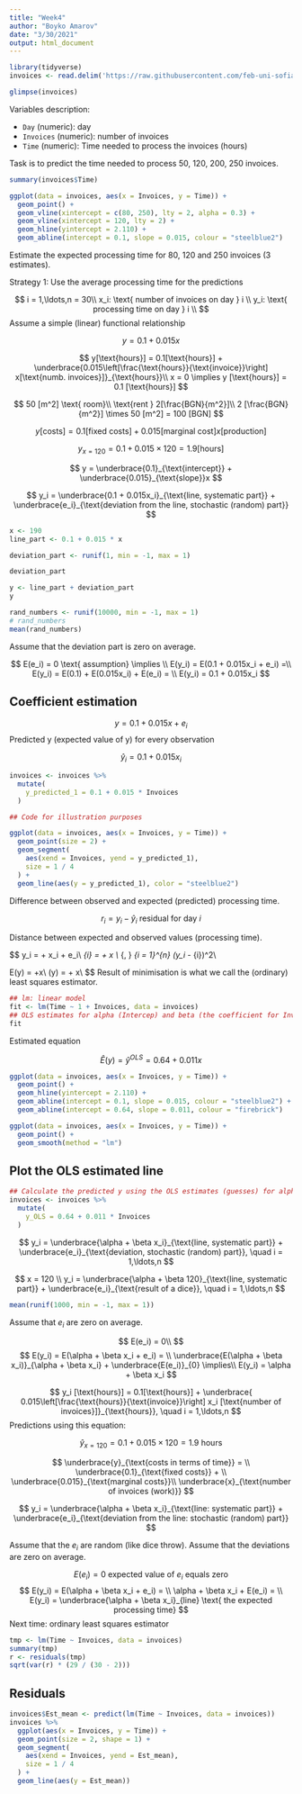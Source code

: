 ```yaml
---
title: "Week4"
author: "Boyko Amarov"
date: "3/30/2021"
output: html_document
---
```


```r
library(tidyverse)
invoices <- read.delim('https://raw.githubusercontent.com/feb-uni-sofia/econometrics2020-solutions/master/data/invoices.txt')
```


```r
glimpse(invoices)
```

Variables description:

- `Day` (numeric): day
- `Invoices` (numeric): number of invoices
- `Time` (numeric): Time needed to process the invoices (hours)

Task is to predict the time needed to process 50, 120, 200, 250 invoices.

```r
summary(invoices$Time)
```


```r
ggplot(data = invoices, aes(x = Invoices, y = Time)) + 
  geom_point() +
  geom_vline(xintercept = c(80, 250), lty = 2, alpha = 0.3) +
  geom_vline(xintercept = 120, lty = 2) +
  geom_hline(yintercept = 2.110) +
  geom_abline(intercept = 0.1, slope = 0.015, colour = "steelblue2")
```

Estimate the expected processing time for 80, 120 and 250 invoices (3 estimates).

Strategy 1: Use the average processing time for the predictions

$$
i = 1,\ldots,n = 30\\
x_i: \text{ number of invoices on day } i \\
y_i: \text{ processing time on day } i \\
$$
Assume a simple (linear) functional relationship

$$
y = 0.1 + 0.015x
$$



$$
y[\text{hours}] = 0.1[\text{hours}] + \underbrace{0.015\left[\frac{\text{hours}}{\text{invoice}}\right] x[\text{numb. invoices}]}_{\text{hours}}\\
x = 0 \implies y [\text{hours}] = 0.1 [\text{hours}]
$$


$$
50 [m^2] \text{ room}\\
\text{rent } 2[\frac{BGN}{m^2}]\\
2 [\frac{BGN}{m^2}] \times 50 [m^2] = 100 [BGN]
$$

$$
y[\text{costs}] = 0.1[\text{fixed costs}] + 0.015[\text{marginal cost}]x[\text{production}]
$$

$$
y_{x = 120} = 0.1 + 0.015 \times 120 = 1.9 [\text{hours}]
$$

$$
y = \underbrace{0.1}_{\text{intercept}} + \underbrace{0.015}_{\text{slope}}x
$$

$$
y_i  = \underbrace{0.1 + 0.015x_i}_{\text{line, systematic part}} + \underbrace{e_i}_{\text{deviation from the line, stochastic (random) part}}
$$


```r
x <- 190
line_part <- 0.1 + 0.015 * x

deviation_part <- runif(1, min = -1, max = 1)

deviation_part

y <- line_part + deviation_part
y
```

```r
rand_numbers <- runif(10000, min = -1, max = 1)
# rand_numbers
mean(rand_numbers)
```

Assume that the deviation part is zero on average.

$$
E(e_i) = 0 \text{ assumption} \implies \\
E(y_i) = E(0.1 + 0.015x_i + e_i) =\\ 
E(y_i) = E(0.1) + E(0.015x_i) + E(e_i) = \\
E(y_i) = 0.1 + 0.015x_i
$$

## Coefficient estimation

$$
y = 0.1 + 0.015x + e_i
$$
Predicted y (expected value of y) for every observation

$$
\hat{y}_i = 0.1 + 0.015x_i
$$
```r
invoices <- invoices %>%
  mutate(
    y_predicted_1 = 0.1 + 0.015 * Invoices
  )

## Code for illustration purposes

ggplot(data = invoices, aes(x = Invoices, y = Time)) +
  geom_point(size = 2) +
  geom_segment(
    aes(xend = Invoices, yend = y_predicted_1),
    size = 1 / 4
  ) +
  geom_line(aes(y = y_predicted_1), color = "steelblue2")
```


Difference between observed and expected (predicted) processing time.

$$
r_i  =y_i - \hat{y}_{i} \text{ residual for day } i
$$

Distance between expected and observed values (processing time).

$$
y_i = \alpha + \beta x_i + e_i\\
\hat{y}_{i} = \hat{\alpha} + \hat{\beta} x \quad \hat{\alpha} \text{ guess for } \alpha \quad \hat{\beta} \text{ guess for } \beta\\
\underbrace{\min}_{\hat{\alpha}, \hat{\beta}} \sum_{i = 1}^{n} (y_i - \hat{y}_{i})^2\\

E(y) = \alpha  +\beta x\\
\hat{E}(y) = \hat{\alpha}  + \hat{\beta} x\\
$$
Result of minimisation is what we call the (ordinary) least squares estimator.


```r
## lm: linear model
fit <- lm(Time ~ 1 + Invoices, data = invoices)
## OLS estimates for alpha (Intercep) and beta (the coefficient for Invoices)
fit
```
Estimated equation


$$
\hat{E}(y) = \hat{y}^{OLS} = 0.64 + 0.011 x
$$


```r
ggplot(data = invoices, aes(x = Invoices, y = Time)) + 
  geom_point() +
  geom_hline(yintercept = 2.110) +
  geom_abline(intercept = 0.1, slope = 0.015, colour = "steelblue2") + 
  geom_abline(intercept = 0.64, slope = 0.011, colour = "firebrick")
```

```r
ggplot(data = invoices, aes(x = Invoices, y = Time)) + 
  geom_point() +
  geom_smooth(method = "lm")
```


## Plot the OLS estimated line

```r
## Calculate the predicted y using the OLS estimates (guesses) for alpha and beta
invoices <- invoices %>%
  mutate(
    y_OLS = 0.64 + 0.011 * Invoices
  )
```




<!-- ```{r} -->
<!-- ggplot(data = invoices, aes(x = Invoices, y = Time)) + -->
<!--   geom_point(size = 2, shape = 1) + -->
<!--   geom_segment( -->
<!--     aes(xend = Invoices, yend = Est_mean), -->
<!--     size = 1 / 4 -->
<!--   ) + -->
<!--   geom_line(aes(y = Est_mean)) -->
<!-- ``` -->

$$
y_i = \underbrace{\alpha + \beta x_i}_{\text{line, systematic part}} + \underbrace{e_i}_{\text{deviation, stochastic (random) part}}, \quad i = 1,\ldots,n
$$


$$
x = 120 \\
y_i = \underbrace{\alpha + \beta 120}_{\text{line, systematic part}} + \underbrace{e_i}_{\text{result of a dice}}, \quad i = 1,\ldots,n
$$
```r
mean(runif(1000, min = -1, max = 1))
```

Assume that $e_i$ are zero on average.

$$
E(e_i) = 0\\
$$
$$
E(y_i) = E(\alpha + \beta x_i + e_i) = \\
\underbrace{E(\alpha + \beta x_i)}_{\alpha + \beta x_i} + \underbrace{E(e_i)}_{0} \implies\\
E(y_i) = \alpha + \beta x_i
$$








$$
y_i [\text{hours}] = 0.1[\text{hours}] + \underbrace{
0.015\left[\frac{\text{hours}}{\text{invoice}}\right] x_i [\text{number of invoices}]}_{\text{hours}},
\quad i = 1,\ldots,n
$$
Predictions using this equation:

$$
\hat{y}_{x = 120} = 0.1 + 0.015 \times 120 = 1.9 \text{ hours}
$$

$$
\underbrace{y}_{\text{costs in terms of time}} = \\ 
\underbrace{0.1}_{\text{fixed costs}} + \\
\underbrace{0.015}_{\text{marginal costs}}\\ \underbrace{x}_{\text{number of invoices (work)}}
$$

$$
y_i = \underbrace{\alpha + \beta x_i}_{\text{line: systematic part}} + \underbrace{e_i}_{\text{deviation from the line: stochastic (random) part}}
$$

Assume that the $e_i$ are random (like dice throw). Assume that the deviations are zero on average.

$$
E(e_i) = 0 \text{ expected value of } e_i \text{ equals zero}
$$
$$
E(y_i) = E(\alpha + \beta x_i + e_i) = \\
\alpha + \beta x_i + E(e_i) = \\
E(y_i) = \underbrace{\alpha + \beta x_i}_{line} \text{ the expected processing time}
$$
Next time: ordinary least squares estimator



```r
tmp <- lm(Time ~ Invoices, data = invoices)
summary(tmp)
r <- residuals(tmp)
sqrt(var(r) * (29 / (30 - 2)))
```


<!-- Strategy 1: use the observed value for 120 invoices (2.5 h) as a prediction -->
<!-- Strategy 2: use the (daily) average processing time (this will overestimate low work loads (low number of invoices) and will underestimate high work loads, because there is an increasing  -->
<!-- pattern in the data: high work loads are associated with longer work time). -->

<!-- Strategy 3: use the average time to process one invoice? -->



<!-- $$ -->
<!-- y_i = \alpha + \beta x_i, \quad i = 1,\ldots,n\\ -->
<!-- \alpha = 0, \beta = 0.015\\ -->
<!-- y_i = 0 + 0.015 x_i \text{ (blue line)} -->
<!-- $$ -->
<!-- $$ -->
<!-- \text{Estimated time to process 120 invoices}\\ -->
<!-- \hat{y}_{x = 120} = 0 + 0.015 \times 120 = 1.8 \text{ hours} -->
<!-- $$ -->

<!-- $$ -->
<!-- y_i = \underbrace{\alpha + \beta x_i}_{\text{line/systematic part}} + \underbrace{e_i}_{\text{deviation from the line, stochastic (random) part}} -->
<!-- $$ -->
<!-- Assumptions about $e_i$, we assume that the deviations are zero on average. -->

<!-- $$ -->
<!-- E(e_i) = 0 \text{ zero on average} -->
<!-- $$ -->
<!-- $$ -->
<!-- \hat{y} = \alpha + \beta x -->
<!-- $$ -->

<!-- ## OLS estimator -->

<!-- Usd the *O*rdinary *L*east *S*quares estimator to find "guesses" for alpha and beta. -->

<!-- ```{r} -->
<!-- ## lm: linear model -->
<!-- fit <- lm(Time ~ 1 + Invoices, data = invoices) -->
<!-- fit -->
<!-- ``` -->

<!-- $$ -->
<!-- \hat{\alpha} = 0.64 {\text{ OLS guess for } \alpha }\\ -->
<!-- \hat{\beta} = 0.011 {\text{ OLS guess for } \beta} \\ -->
<!-- \hat{y} = \hat{\alpha} + \hat{\beta}x\\ -->
<!-- \hat{y} = 0.64 + 0.011x \text{ OLS guess for the equation}\\ -->
<!-- \hat{y}_{x = 120} = 0.64 + 0.011 \times 120 = 1.96 \text{ hours} -->
<!-- $$ -->
<!-- $$ -->

<!-- y_i [\text{hours}] = \alpha [\text{hours}] + \beta\left[\frac{\text{hours}}{\text{invoice}}\right] x_i [\text{Number of invoices}] + e_i [\text{hours}] -->
<!-- $$ -->

## Residuals

```r
invoices$Est_mean <- predict(lm(Time ~ Invoices, data = invoices))
invoices %>%
  ggplot(aes(x = Invoices, y = Time)) +
  geom_point(size = 2, shape = 1) +
  geom_segment(
    aes(xend = Invoices, yend = Est_mean),
    size = 1 / 4
  ) +
  geom_line(aes(y = Est_mean))
```
